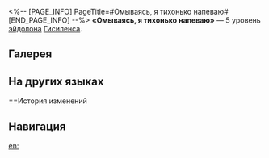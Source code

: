 <%-- [PAGE_INFO]
PageTitle=#Омываясь, я тихонько напеваю#
[END_PAGE_INFO] --%>
{{Эйдолон Инфобокс
|Название         = Омываясь, я тихонько напеваю
|Изображение      = Эйдолон Омываясь, я тихонько напеваю.png
|Персонаж         = Гисиленса
|Уровень          = 5
|Длительность     = 
|Описание         = Уровень навыка повышается на 2, максимальный уровень - 15. Уровень таланта повышается на 2, максимальный уровень - 15.
|Свойство1        = 
|Масштабирование1 = 
}}
'''«Омываясь, я тихонько напеваю»''' — 5 уровень [[эйдолон]]а [[Гисиленса]].

==Галерея==
{{Галерея|position=left|captionalign=center
|Персонаж Гисиленса Эйдолон 5.png|Осколок Эйдолона
}}

==На других языках==
{{На других языках
|en   = In Ablution, I Hum and Sigh
|zhs  = 于梳洗中，我轻吟浅唱
|zht  = 於梳洗中，我輕吟淺唱
|ja   = {{Rubi|髪|かみ}}を{{Rubi|梳|す}}き、
{{Rubi|口|くち}}ずさむ
|ko   = 씻으며 나는 흥얼거리네
|es   = Tarareo mientras me arreglo
|fr   = Je murmure pendant les ablutions
|ru   = Омываясь, я тихонько напеваю
|th   = In Ablution, I Hum and Sigh
|vi   = Vươn Tay Chải Chuốt, Ngâm Nga Tôi Khẽ Hát
|de   = Leise singe ich bei meiner Waschung
|id   = In Ablution, I Hum and Sigh
|pt   = Em Ablução, Eu Canto e Suspiro
}}

==История изменений
{{История изменений|3.5}}

==Навигация==
{{Навык Навбокс|Гисиленса}}

[[en:]]